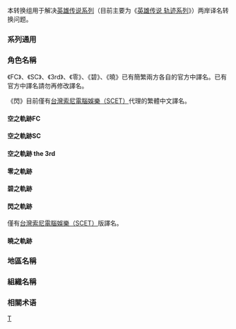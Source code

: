 {{CGroupH|name=ED|desc=-{zh:英雄傳說; zh-hans:英雄传说; zh-hant:英雄傳說;}-}}
<noinclude>
[[Category:电子游戏公共转换组模板|{{SUBPAGENAME}}]]
[[Category:英雄傳說系列|Τ]]
本转换组用于解决[[英雄传说系列]]（目前主要为《[[英雄传说 轨迹系列]]》）两岸译名转换问题。

=== 系列通用 ===
</noinclude>
{{CItem|zh-hans:英雄传说; zh-hant:英雄傳說|original=英雄伝説}}<noinclude>
=== 角色名稱 ===
《FC》、《SC》、《3rd》、《零》、《碧》、《曉》已有簡繁兩方各自的官方中譯名。已有官方中譯名請勿再修改譯名。

《閃》目前僅有[[索尼電腦娛樂|台灣索尼電腦娛樂（SCET）]]代理的繁體中文譯名。
==== 空之軌跡FC ====
</noinclude>
{{CItem|zh-hans:约修亚; zh-hant:約書亞;|original=Joshua}}
{{CItem|zh-hans:雪拉扎德; zh-hant:雪拉紮德;|original=Scherazard}}
{{CItem|zh-hans:奥利维特; zh-hant:奧利巴特;|original=Olivert}}
{{CItem|zh-hans:朵洛希; zh-hant:桃樂絲;|original=Drothy}}
{{CItem|zh-hans:科洛丝; zh-hant:克蘿賽;|original=Klose}}
{{CItem|zh-hans:琳希; zh-hant:琳茲;|original=Rinz}}
{{CItem|zh-hans:科洛蒂娅; zh-hant:克蘿蒂雅;|original=Klaudia}}
{{CItem|zh-hans:基库; zh-hant:吉克;|original=ジーク}}
{{CItem|zh-hans:提妲; zh-hant:緹妲;|original=Tita}}
{{CItem|zh-hans:金·瓦赛克; zh-hant:陣·瓦賽克;|original=Zin Vathek}}
{{CItem|zh-hans:理查德; zh-hant:理查;|original=Richard}}<noinclude>
==== 空之軌跡SC ====
</noinclude>
{{CItem|zh-hans:玲; zh-hant:蕾恩;|original=Renne}}
{{CItem|zh-hans:露茜奥拉; zh-hant:露西歐拉;|original=Lucciola}}
{{CItem|zh-hans:瓦鲁特; zh-hant:瓦爾特;|original=Walter}}
{{CItem|zh-hans:肯帕雷拉; zh-hant:坎佩尼拉;|original=Campanella}}
{{CItem|zh-hans:卡琳; zh-hant:卡玲;|original=Karin}}<noinclude>
==== 空之軌跡 the 3rd ====
</noinclude>
{{CItem|zh-hans:格拉汉姆; zh-hant:格拉漢;|original=Graham}}
{{CItem|zh-hans:亚尔珍特; zh-hant:亞潔朵;|original=Argent}}
{{CItem|zh-hans:雷克特; zh-hant:雷克多;|original=Lechter}}
{{CItem|zh-hans:莱奥; zh-hant:雷歐;|original=Leo}}
{{CItem|zh-hans:罗伦兹; zh-hant:洛連茲;|original=Lorenz}}
{{CItem|zh-hans:露西; zh-hant:露希;|original=Lucy}}<noinclude>
==== 零之軌跡 ====
</noinclude>
{{CItem|zh-hans:塞茜尔; zh-hant:塞茜兒;|original=Cecil}}
{{CItem|zh-hans:蔡特; zh-hant:賽特;|original=Zeit}}
{{CItem|zh-hans:诺艾尔; zh-hant:諾艾兒;|original=Noël}}
{{CItem|zh-hans:瓦吉; zh-hant:瓦奇;|original=Łazy}}
{{CItem|zh-hans:赫米斯菲亚; zh-hant:赫密士菲亞;|original=Hemisphere}}
{{CItem|zh-hans:马尔克尼; zh-hant:瑪律克尼;|original=Marconi}}
{{CItem|zh-hans:哈魯特曼; zh-hant:哈爾特曼;|original=Hartmann}}
{{CItem|zh-hans:格蕾丝·琳; zh-hant:格蕾絲·林;|original=Grace Lynn}}
{{CItem|zh-hans:温蔡尔; zh-hant:溫澤爾;|original=ヴェンツェル}}
{{CItem|zh-hans:帕尔; zh-hant:珀爾}}
{{CItem|zh-hans:伊莉娅; zh-hant:伊莉雅;|original=Ilya }}
{{CItem|zh-hans:米歇尔; zh-hant:蜜雪兒;|original=Michel}}
{{CItem|zh-hans:艾欧莉娅; zh-hant:艾歐莉雅;|original=エオリア}}
{{CItem|zh-hans:玛丽亚贝尔; zh-hant:瑪利亞貝爾;|original=Mariabell}}
{{CItem|zh-hans:海瓦斯; zh-hant:海瓦茲;|original=Hayworth}}<noinclude>
==== 碧之軌跡 ====
</noinclude>
{{CItem|zh-hans:亚历克斯; zh-hant:亞雷克斯;|original=Alex}}
{{CItem|zh-hans:阿瑞安赫德; zh-hant:雅里安洛德;|original=Arianrhod}}<noinclude>

==== 閃之軌跡 ====
僅有[[索尼電腦娛樂|台灣索尼電腦娛樂（SCET）]]版譯名。

==== 曉之軌跡 ====
</noinclude>
{{CItem|zh-hans:克洛伊; zh-hant:庫洛艾;|original=Chloe}}
{{CItem|zh-hans:吉莉安; zh-hant:潔莉安;|original=Jillian}}
{{CItem|zh-hans:斯凯; zh-hant:斯凱依;|original=Sky}}<noinclude>

=== 地區名稱 ===
</noinclude>
{{CItem|zh-hans:塞姆利亚大陆; zh-hant:塞姆利亞大陸}}
{{CItem|zh-hans:杰尼斯王立学院; zh-hant:傑尼絲王立學院}}
{{CItem|zh-hans:玛西亚孤儿院; zh-hant:瑪西亞孤兒院}}
{{CItem|zh-hans:埃雷波尼亚帝国; zh-hant:埃雷波尼亞帝國}}
{{CItem|zh-hans:卡尔瓦德共和国; zh-hant:卡爾瓦德共和國}}<noinclude>
=== 組織名稱 ===
</noinclude>
{{CItem|zh-hans:游击士; zh-hant:遊擊士}}
{{CItem|zh-hans:特别任务支援科; zh-hant:特務支援課}}
{{CItem|zh-hans:搜查一科; zh-hant:搜查一課}}
{{CItem|zh-hans:科长; zh-hant:課長}}<noinclude>
=== 相關术语 ===
</noinclude>
{{CItem|zh-hans:盐之桩; zh-hant:鹽之杭;|original=塩の杭}}
{{CItem|zh-hans:雷克鲁斯方石; zh-hant:雷克爾斯的方石;|original=レクルスの方石}}
{{CItem|zh-hans:永世系统; zh-hant:永恆系統;|original=Äon System}}<noinclude>
{{CGroupF}}
</noinclude>